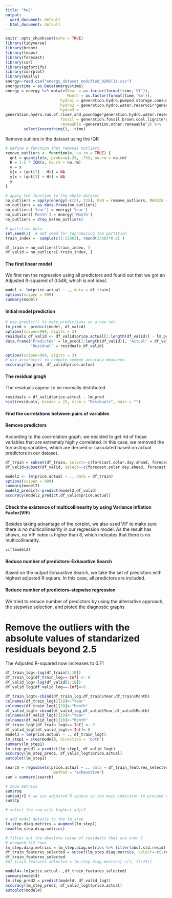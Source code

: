 ---
title: "hw2"
output:
  word_document: default
  html_document: default
---

```{r setup, include=FALSE}
knitr::opts_chunk$set(echo = TRUE)
library(tidyverse)
library(broom)
library(leaps)
library(forecast)
library(car)
library(ggfortify)
library(corrplot)
library(GGally)
energy<-read.csv("energy_dataset_modified_0206(1).csv")
energy$time = as.Date(energy$time)
energy = energy %>% mutate(Year = as.factor(format(time,'%Y')),
                           Month = as.factor(format(time,'%m')),
                        hydro1 = generation.hydro.pumped.storage.consumption*generation.hydro.run.of.river.and.poundage,
                        hydro2 = generation.hydro.water.reservoir*generation.hydro.pumped.storage.consumption,
                        hydro3 =
generation.hydro.run.of.river.and.poundage*generation.hydro.water.reservoir,
                        fossil = generation.fossil.brown.coal.lignite*generation.fossil.hard.coal,
                        renewable =generation.other.renewable^2) %>% 
        select(everything(), -time)

```
Remove outliers in the dataset using the IQR
```{r}
# define a function that removes outliers
remove_outliers <- function(x, na.rm = TRUE) {
  qnt = quantile(x, probs=c(.25, .75), na.rm = na.rm)
  H = 1.5 * IQR(x, na.rm = na.rm)
  y = x
  y[x < (qnt[1] - H)] = NA
  y[x > (qnt[2] + H)] = NA
  y
}

# apply the function to the whole dataset
no_outliers = apply(energy[-c(21, 22)], FUN = remove_outliers, MARGIN = 2)
no_outliers = as.data.frame(no_outliers)
no_outliers['Year'] = energy['Year']
no_outliers['Month'] = energy['Month']
no_outliers = drop_na(no_outliers)
```



```{r}
# partition data
set.seed(3)  # set seed for reproducing the partition
train_index =  sample(c(1:22663), round(22663*0.8) ) 

df_train = no_outliers[train_index, ]
df_valid = no_outliers[-train_index, ]
```


#### The first linear model
We first ran the regression using all predictors and found out that we got an Adjusted R-squared of 0.546, which is not ideal.
```{r}
model <- lm(price.actual ~ ., data = df_train)
options(scipen = 999)
summary(model)
```

#### Initial model prediction 
```{r}
# use predict() to make predictions on a new set. 
lm_pred <- predict(model, df_valid)
options(scipen=999, digits = 2)
residuals_df_valid <- df_valid$price.actual[1:length(df_valid)] - lm_pred[1:length(df_valid)]
data.frame("Predicted" = lm_pred[1:length(df_valid)], "Actual" = df_valid$price.actual[1:length(df_valid)],
           "Residual" = residuals_df_valid)

options(scipen=999, digits = 3)
# use accuracy() to compute common accuracy measures.
accuracy(lm_pred, df_valid$price.actua)
```

#### The residual gragh
The residuals appear to be normally distributed.
```{r}
residuals = df_valid$price.actual - lm_pred
hist(residuals, breaks = 25, xlab = "Residuals", main = "")
```

#### Find the correlations between pairs of variables



#### Remove predictors
According to the coorrelation graph, we decided to get rid of those variables that are extremely highly correlated. In this case, we removed the forcasting variables, which are derived or calculated based on actual predictors in our dataset.
```{r}
df_train = subset(df_train, select=-c(forecast.solar.day.ahead, forecast.wind.onshore.day.ahead, total.load.actual,total.load.forecast, price.day.ahead ))
df_valid=subset(df_valid, select=-c(forecast.solar.day.ahead, forecast.wind.onshore.day.ahead, total.load.actual,total.load.forecast, price.day.ahead ))

model2 <- lm(price.actual ~ ., data = df_train)
options(scipen = 999)
summary(model2)
model2_predict<-predict(model2,df_valid)
accuracy(model2_predict,df_valid$price.actual)
```

#### Check the existence of multicollinearity by using Variance Inflation Factor(VIF)
Besides taking advantage of the corplot, we also used VIF to make sure there is no multicollinearity in our regression model. As the result has shown, no VIF index is higher than 8, which indicates that there is no multicollinearity.
```{r}
vif(model2)
```


#### Reduce number of predictors--Exhaustive Search
Based on the output Exhaustive Search, we take the set of predictors with highest adjusted R square. In this case, all predictors are included.


#### Reduce number of predictors--stepwise regression
We tried to reduce number of predictors by using the alternative approach, the stepwise selection, and ploted the diagnostic graphs




# Remove the outliers with the absolute values of standarized residuals beyond 2.5 
The Adjusted R-squared now increases to 0.71



```{r}

df_train_log<-log(df_train[1:18])
df_train_log[df_train_log==-Inf] <- 0
df_valid_log<-log(df_valid[1:18])
df_valid_log[df_valid_log==-Inf]<-0

```

```{r}
df_train_logt<-cbind(df_train_log,df_train$Year,df_train$Month)
colnames(df_train_logt)[19]<-"Year"
colnames(df_train_logt)[20]<-"Month"
df_valid_logt<-cbind(df_valid_log,df_valid$Year,df_valid$Month)
colnames(df_valid_logt)[19]<-"Year"
colnames(df_valid_logt)[20]<-"Month"
df_train_logt[df_train_logt==-Inf] <- 0
df_valid_logt[df_valid_logt==-Inf]<-0
model3 = lm(price.actual ~ ., df_train_logt)
lm_step1 = step(model3, direction = 'both')
summary(lm_step1)
lm_step_pred1 = predict(lm_step1, df_valid_logt)
accuracy(lm_step_pred1, df_valid_logt$price.actual)
autoplot(lm_step1)

```

```{r}
search = regsubsets(price.actual ~ ., data = df_train_features_selected_logt, nbest = 1, nvmax = dim(df_train)[2],
                     method = "exhaustive")
sum = summary(search)

# show metrics
sum$rsq
sum$adjr2 # we use adjusted R square as the main indicator to proceed our analysis
sum$Cp

# select the row with highest adjr2
```

```{r}
# add model details to the lm_step
lm_step.diag.metrics = augment(lm_step1)
head(lm_step.diag.metrics)

# filter out the absolute value of residuals that are over 3
# dropped 912 rows
lm_step.diag.metrics = lm_step.diag.metrics %>% filter(abs(.std.resid) <= 2.5)
df_train_features_selected = subset(lm_step.diag.metrics, select=-c(.rownames, .fitted, .se.fit, .resid, .hat, .sigma, .cooksd, .std.resid))
df_train_features_selected
#df_train_features_selected = lm_step.diag.metrics[-c(1, 17:23)]
```
```{r}
model4<-lm(price.actual~.,df_train_features_selected)
summary(model4)
lm_step_pred2 = predict(model4, df_valid_logt)
accuracy(lm_step_pred2, df_valid_logt$price.actual)
autoplot(model4)
```
